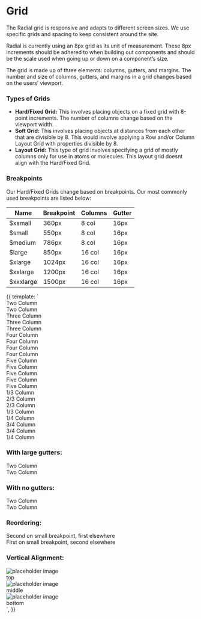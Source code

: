 
<Meta title="Foundations/Grid" />

# Grid

The Radial grid is responsive and adapts to different screen sizes. We use specific grids and spacing to keep consistent around the site.

Radial is currently using an 8px grid as its unit of measurement. These 8px increments should be adhered to when building out components and should be the scale used when going up or down on a component’s size.

The grid is made up of three elements: columns, gutters, and margins. The number and size of columns, gutters, and margins in a grid changes based on the users’ viewport.




### Types of Grids

* **Hard/Fixed Grid:** This involves placing objects on a fixed grid with 8-point increments. The number of columns change based on the viewport width.
* **Soft Grid:** This involves placing objects at distances from each other that are divisible by 8. This would involve applying a Row and/or Column Layout Grid with properties divisible by 8.
* **Layout Grid:** This type of grid involves specifying a grid of mostly columns only for use in atoms or molecules. This layout grid doesnt align with the Hard/Fixed Grid.



### Breakpoints

Our Hard/Fixed Grids change based on breakpoints. Our most commonly used breakpoints are listed below:

| Name | Breakpoint | Columns | Gutter |
|--|--|--|--|
| $xsmall | 360px | 8 col | 16px |
| $small | 550px | 8 col | 16px |
| $medium | 786px | 8 col | 16px |
| $large | 850px | 16 col | 16px |
| $xlarge | 1024px | 16 col | 16px |
| $xxlarge | 1200px | 16 col | 16px |
| $xxxlarge | 1500px | 16 col | 16px |

<Canvas>
    <Story name="Grid Examples">
        {{
            template: `
  <div class="grid">
    <div class="l-grid l-grid--2up u-space--bottom">
      <div class="u-background-color--light-gray u-padding--half u-align--center">
        Two Column
      </div>
      <div class="u-background-color--light-gray u-padding--half u-align--center">
        Two Column
      </div>
    </div>
    <div class="l-grid l-grid--3up u-space--bottom">
      <div class="u-background-color--light-gray u-padding--half u-align--center">
        Three Column
      </div>
      <div class="u-background-color--light-gray u-padding--half u-align--center">
        Three Column
      </div>
      <div class="u-background-color--light-gray u-padding--half u-align--center">
        Three Column
      </div>
    </div>
    <div class="l-grid l-grid--4up u-space--bottom">
      <div class="u-background-color--light-gray u-padding--half u-align--center">
        Four Column
      </div>
      <div class="u-background-color--light-gray u-padding--half u-align--center">
        Four Column
      </div>
      <div class="u-background-color--light-gray u-padding--half u-align--center">
        Four Column
      </div>
      <div class="u-background-color--light-gray u-padding--half u-align--center">
        Four Column
      </div>
    </div>
    <div class="l-grid l-grid--5up u-space--bottom">
      <div class="u-background-color--light-gray u-padding--half u-align--center">
        Five Column
      </div>
      <div class="u-background-color--light-gray u-padding--half u-align--center">
        Five Column
      </div>
      <div class="u-background-color--light-gray u-padding--half u-align--center">
        Five Column
      </div>
      <div class="u-background-color--light-gray u-padding--half u-align--center">
        Five Column
      </div>
      <div class="u-background-color--light-gray u-padding--half u-align--center">
        Five Column
      </div>
    </div>
    <div class="l-grid l-grid--2x3 u-space--bottom">
      <div class="u-background-color--light-gray u-padding--half u-align--center">
        1/3 Column
      </div>
      <div class="u-background-color--light-gray u-padding--half u-align--center">
        2/3 Column
      </div>
    </div>
    <div class="l-grid l-grid--3x2 u-space--bottom">
      <div class="u-background-color--light-gray u-padding--half u-align--center">
        2/3 Column
      </div>
      <div class="u-background-color--light-gray u-padding--half u-align--center">
        1/3 Column
      </div>
    </div>
    <div class="l-grid l-grid--1x4 u-space--bottom">
      <div class="u-background-color--light-gray u-padding--half u-align--center">
        1/4 Column
      </div>
      <div class="u-background-color--light-gray u-padding--half u-align--center">
        3/4 Column
      </div>
    </div>
    <div class="l-grid l-grid--4x1 l-grid--full-width-small u-space--double--bottom">
      <div class="u-background-color--light-gray u-padding--half u-align--center">
        3/4 Column
      </div>
      <div class="u-background-color--light-gray u-padding--half u-align--center">
        1/4 Column
      </div>
    </div>
    <h3 class="u-space--bottom">
      With large gutters:
    </h3>
    <div class="l-grid l-grid--2up l-grid--large-gutters u-space--double--bottom">
      <div class="u-background-color--light-gray u-padding--half u-align--center">
        Two Column
      </div>
      <div class="u-background-color--light-gray u-padding--half u-align--center">
        Two Column
      </div>
    </div>
    <h3 class="u-space--bottom">
      With no gutters:
    </h3>
    <div class="l-grid l-grid--no-gutters l-grid--2up u-space--double--bottom">
      <div class="u-background-color--light-gray u-padding--half u-align--center">
        Two Column
      </div>
      <div class="u-background-color--light-gray u-padding--half u-align--center">
        Two Column
      </div>
    </div>
    <h3 class="u-space--bottom">
      Reordering:
    </h3>
    <div class="l-grid l-grid--2up u-space--double--bottom">
      <div class="u-background-color--light-gray u-padding--half u-align--center l-grid--order-1-large">
        Second on
        small breakpoint, first elsewhere
      </div>
      <div class="u-background-color--light-gray u-padding--half u-align--center l-grid--order-2-large">
        First on
        small breakpoint, second elsewhere
      </div>
    </div>
    <h3 class="u-space--bottom">
      Vertical Alignment:
    </h3>
    <div class="l-grid l-grid--1x4 l-grid--top u-space--bottom">
      <div>
        <img
          src="/images/Placeholder-Image-1_1.png"
          alt="placeholder image"
        >
      </div>
      <div class="u-background-color--light-gray u-padding--half u-align--center">
        top
      </div>
    </div>
    <div class="l-grid l-grid--1x4 l-grid--middle u-space--bottom">
      <div>
        <img
          src="/images/Placeholder-Image-1_1.png"
          alt="placeholder image"
        >
      </div>
      <div class="u-background-color--light-gray u-padding--half u-align--center">
        middle
      </div>
    </div>
    <div class="l-grid l-grid--1x4 l-grid--bottom u-space--bottom">
      <div>
        <img
          src="/images/Placeholder-Image-1_1.png"
          alt="placeholder image"
        >
      </div>
      <div class="u-background-color--light-gray u-padding--half u-align--center">
        bottom
      </div>
    </div>
  </div>`,
        }}
    </Story>
</Canvas>
